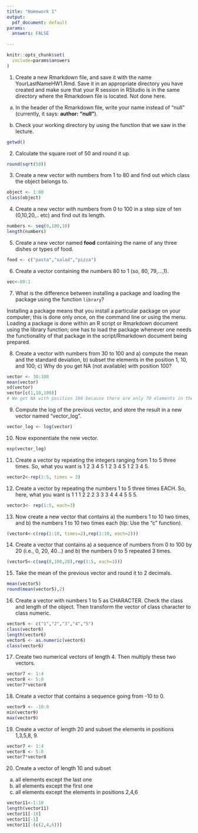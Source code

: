 ```yaml
---
title: "Homework 1"
output:
  pdf_document: default
params: 
  answers: FALSE
  
---
```


```r
knitr::opts_chunk$set(
  include=params$answers
)
```

1. Create a new Rmarkdown file, and save it with the name YourLastNameHW1.Rmd. Save it in an appropriate directory you have created and make sure that your R session in RStudio is in the same directory where the Rmarkdown file is located. 
Not done here.

a) In the header of the Rmarkdown file, write your name instead of "null" (currently, it says: **author: "null"**).

b) Check your working directory by using the function that we saw in the lecture. 
```r
getwd()
```


2. Calculate the square root of 50 and round it up. 
```r
round(sqrt(50))
```

3. Create a new vector with numbers from 1 to 80 and find out which class the object belongs to. 
```r
object <- 1:80
class(object)
```

4. Create a new vector with numbers from 0 to 100 in a step size of ten (0,10,20,.. etc) and find out its length. 
```r
numbers <- seq(0,100,10)
length(numbers)
```

5. Create a new vector named **food** containing the name of any three dishes or types of food.
```r
food <- c("pasta","salad","pizza")
```

6. Create a vector containing the numbers 80 to 1 (so, 80, 79,...,1).
```r
vec<-80:1
```

7. What is the difference between installing a package and loading the package using the function `library`?

Installing a package means that you install a particular package on your computer; this is done only once, on the command line or using the menu. Loading a package is done within an R script or Rmarkdown document using the library function; one has to load the package whenever one needs the functionality of that package in the script/Rmarkdown document being prepared. 

8. Create a vector with numbers from 30 to 100 and a) compute the mean and the standard deviation, b) subset the elements in the position 1, 10, and 100; c) Why do you get NA (not available) with position 100? 
```r
vector <- 30:100
mean(vector)
sd(vector)
vector[c(1,10,100)]
# We get NA with position 100 because there are only 70 elements in the vector. 
```

9. Compute the log of the previous vector, and store the result in a new vector named "vector_log".
```r
vector_log <- log(vector)
```

10. Now exponentiate the new vector. 
```r
exp(vector_log)
```

11. Create a vector by repeating the integers ranging from 1 to 5 three times. So, what you want is 1 2 3 4 5 1 2 3 4 5 1 2 3 4 5.

```r
vector2<-rep(1:5, times = 3)
```

12. Create a vector by repeating the numbers 1 to 5 three times EACH. So, here, what you want is 1 1 1 2 2 2 3 3 3 4 4 4 5 5 5.
```r
vector3<- rep(1:5, each=3)
```

13. Now create a new vector that contains a) the numbers 1 to 10 two times, and b) the numbers 1 to 10 two times each (tip: Use the "c" function).
```r
(vector4<-c(rep(1:10, times=2),rep(1:10, each=2)))
```


14. Create a vector that contains a) a sequence of numbers from 0 to 100 by 20 (i.e., 0, 20, 40...) and b) the numbers 0 to 5 repeated 3 times. 
```r
(vector5<-c(seq(0,100,20),rep(1:5, each=3)))
```


15. Take the mean of the previous vector and round it to 2 decimals. 
```r
mean(vector5)
round(mean(vector5),2)
```

16. Create a vector with numbers 1 to 5 as CHARACTER. Check the class and length of the object. Then transform the vector of class character to class numeric. 

```r
vector6 <- c("1","2","3","4","5")
class(vector6)
length(vector6)
vector6 <- as.numeric(vector6)
class(vector6)
```

17. Create two numerical vectors of length 4. Then multiply these two vectors.
```r
vector7 <- 1:4
vector8 <- 5:8
vector7*vector8
```

18. Create a vector that contains a sequence going from -10 to 0. 
```r
vector9 <- -10:0
min(vector9)
max(vector9)
```

19. Create a vector of length 20 and subset the elements in positions 1,3,5,8, 9. 
```r
vector7 <- 1:4
vector8 <- 5:8
vector7*vector8
```

20. Create a vector of length 10 and subset
 
a) all elements except the last one
b) all elements except the first one
b) all elements except the elements in positions 2,4,6

```r
vector11<-1:10
length(vector11)
vector11[-10]
vector11[-1]
vector11[-(c(2,4,6))]
```

